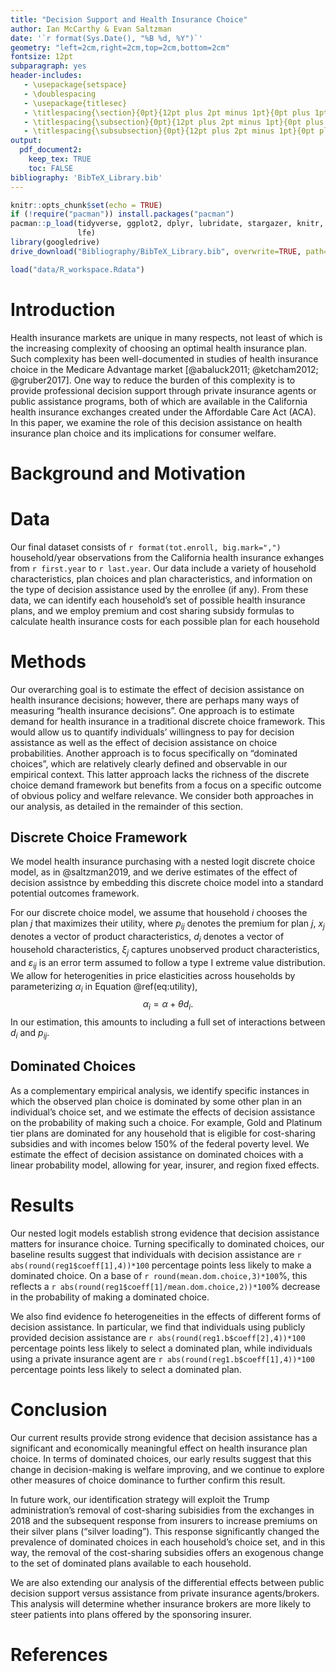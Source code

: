 ```yaml
---
title: "Decision Support and Health Insurance Choice"
author: Ian McCarthy & Evan Saltzman
date: '`r format(Sys.Date(), "%B %d, %Y")`'
geometry: "left=2cm,right=2cm,top=2cm,bottom=2cm"
fontsize: 12pt
subparagraph: yes
header-includes:
   - \usepackage{setspace}
   - \doublespacing
   - \usepackage{titlesec}
   - \titlespacing{\section}{0pt}{12pt plus 2pt minus 1pt}{0pt plus 1pt minus 1pt}
   - \titlespacing{\subsection}{0pt}{12pt plus 2pt minus 1pt}{0pt plus 1pt minus 1pt}
   - \titlespacing{\subsubsection}{0pt}{12pt plus 2pt minus 1pt}{0pt plus 1pt minus 1pt}
output: 
  pdf_document2:
    keep_tex: TRUE
    toc: FALSE
bibliography: 'BibTeX_Library.bib'
---
```


```r
knitr::opts_chunk$set(echo = TRUE)
if (!require("pacman")) install.packages("pacman")
pacman::p_load(tidyverse, ggplot2, dplyr, lubridate, stargazer, knitr, kableExtra,
               lfe)
library(googledrive)
drive_download("Bibliography/BibTeX_Library.bib", overwrite=TRUE, path='BibTeX_Library.bib')
```

```r
load("data/R_workspace.Rdata")
```
# Introduction
Health insurance markets are unique in many respects, not least of which is the increasing complexity of choosing an optimal health insurance plan. Such complexity has been well-documented in studies of health insurance choice in the Medicare Advantage market [@abaluck2011; @ketcham2012; @gruber2017]. One way to reduce the burden of this complexity is to provide professional decision support through private insurance agents or public assistance programs, both of which are available in the California health insurance exchanges created under the Affordable Care Act (ACA). In this paper, we examine the role of this decision assistance on health insurance plan choice and its implications for consumer welfare.

# Background and Motivation



# Data
Our final dataset consists of `r format(tot.enroll, big.mark=",")` household/year observations from the California health insurance exhanges from `r first.year` to `r last.year`. Our data include a variety of household characteristics, plan choices and plan characteristics, and information on the type of decision assistance used by the enrollee (if any). From these data, we can identify each household's set of possible health insurance plans, and we employ premium and cost sharing subsidy formulas to calculate health insurance costs for each possible plan for each household



# Methods
Our overarching goal is to estimate the effect of decision assistance on health insurance decisions; however, there are perhaps many ways of measuring "health insurance decisions". One approach is to estimate demand for health insurance in a traditional discrete choice framework. This would allow us to quantify individuals' willingness to pay for decision assistance as well as the effect of decision assistance on choice probabilities. Another approach is to focus specifically on "dominated choices", which are relatively clearly defined and observable in our empirical context. This latter approach lacks the richness of the discrete choice demand framework but benefits from a focus on a specific outcome of obvious policy and welfare relevance. We consider both approaches in our analysis, as detailed in the remainder of this section.

## Discrete Choice Framework
We model health insurance purchasing with a nested logit discrete choice model, as in @saltzman2019, and we derive estimates of the effect of decision assistnce by embedding this discrete choice model into a standard potential outcomes framework. 

For our discrete choice model, we assume that household $i$ chooses the plan $j$ that maximizes their utility,
\begin{equation}
u_{ij} = \alpha_{i}p_{ij} + \beta x_{j} + \gamma d_{i} + \xi_{j} + \varepsilon_{ij}, (\#eq:utility)
\end{equation}
where $p_{ij}$ denotes the premium for plan $j$, $x_{j}$ denotes a vector of product characteristics, $d_{i}$ denotes a vector of household characteristics, $\xi_{j}$ captures unobserved product characteristics, and $\varepsilon_{ij}$ is an error term assumed to follow a type I extreme value distribution. We allow for heterogenities in price elasticities across households by parameterizing $\alpha_{i}$ in Equation \@ref(eq:utility), $$\alpha_{i} = \alpha + \theta d_{i}.$$ In our estimation, this amounts to including a full set of interactions between $d_{i}$ and $p_{ij}$.



## Dominated Choices
As a complementary empirical analysis, we identify specific instances in which the observed plan choice is dominated by some other plan in an individual's choice set, and we estimate the effects of decision assistance on the probability of making such a choice. For example, Gold and Platinum tier plans are dominated for any household that is eligible for cost-sharing subsidies and with incomes below 150% of the federal poverty level. We estimate the effect of decision assistance on dominated choices with a linear probability model, allowing for year, insurer, and region fixed effects. 



# Results
Our nested logit models establish strong evidence that decision assistance matters for insurance choice. Turning specifically to dominated choices, our baseline results suggest that individuals with decision assistance are `r abs(round(reg1$coeff[1],4))*100` percentage points less likely to make a dominated choice. On a base of `r round(mean.dom.choice,3)*100`%, this reflects a `r abs(round(reg1$coeff[1]/mean.dom.choice,2))*100`% decrease in the probability of making a dominated choice. 

We also find evidence fo heterogeneities in the effects of different forms of decision assistance. In particular, we find that individuals using publicly provided decision assistance are `r abs(round(reg1.b$coeff[2],4))*100` percentage points less likely to select a dominated plan, while individuals using a private insurance agent are `r abs(round(reg1.b$coeff[1],4))*100` percentage points less likely to select a dominated plan. 



# Conclusion
Our current results provide strong evidence that decision assistance has a significant and economically meaningful effect on health insurance plan choice. In terms of dominated choices, our early results suggest that this change in decision-making is welfare improving, and we continue to explore other measures of choice dominance to further confirm this result.

In future work, our identification strategy will exploit the Trump administration's removal of cost-sharing subisidies from the exchanges in 2018 and the subsequent response from insurers to increase premiums on their silver plans ("silver loading"). This response significantly changed the prevalence of dominated choices in each household's choice set, and in this way, the removal of the cost-sharing subsidies offers an exogenous change to the set of dominated plans available to each household. 

We are also extending our analysis of the differential effects between public decision support versus assistance from private insurance agents/brokers. This analysis will determine whether insurance brokers are more likely to steer patients into plans offered by the sponsoring insurer.


<!-- Preliminary results further suggest strong heterogeneities across different types of decision assistance, with insurance-based decision support (i.e., insurance brokers) more likely to steer patients into plans offered by the sponsoring insurer. The steering effect appears sufficiently strong such that individuals using an insurance broker are no less likely to choose a dominated plan than individuals with no decision support. The reduction in prevalence of dominated choices is therefore driven entirely by publicly provided decision assistance. -->

# References